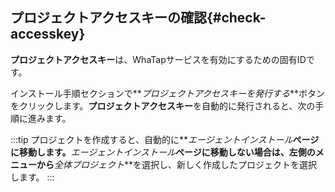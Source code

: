 ## プロジェクトアクセスキーの確認{#check-accesskey}

**プロジェクトアクセスキー**は、WhaTapサービスを有効にするための固有IDです。  

インストール手順セクションで**_プロジェクトアクセスキーを発行する_**ボタンをクリックします。**プロジェクトアクセスキー**を自動的に発行されると、次の手順に進みます。

:::tip
プロジェクトを作成すると、自動的に**_エージェントインストール_**ページに移動します。**_エージェントインストール_**ページに移動しない場合は、左側のメニューから**_全体プロジェクト_**を選択し、新しく作成したプロジェクトを選択します。
:::
